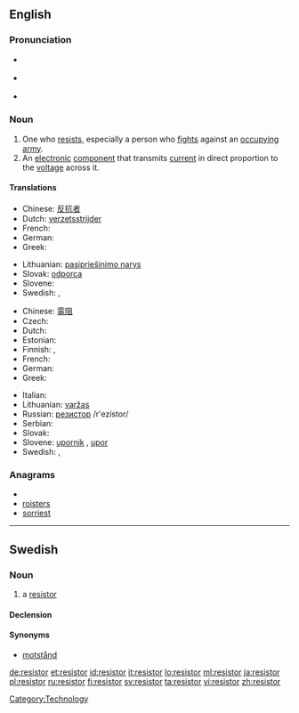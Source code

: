 ==English==

===Pronunciation===
* {{a|UK}} {{IPA|/rɪˈzɪstə/}}
* {{a|US}} {{IPA|/rɪˈzɪstɚ/}}
* {{rhymes|ɪstə(r)}}

===Noun===
{{en-noun}}

# One who [[resist]]s, especially a person who [[fight]]s against an [[occupy]]ing [[army]].
# An [[electronic]] [[component]] that transmits [[current]] in direct proportion to the [[voltage]] across it.

====Translations====
{{trans-top|One who resists, especially a person who fights against an occupying army}}
* Chinese: [[反抗]][[者]]
* Dutch: [[verzetsstrijder]] {{m}}
* French: {{t+|fr|résistant|m}}
* German: {{t+|de|Widerstandskämpfer|m}}
* Greek: {{t+|el|αντιστασιακός|m}}
{{trans-mid}}
* Lithuanian: [[pasipriešinimo narys]] {{m}}
* Slovak: [[odporca]] {{m}}
* Slovene: {{t+|sl|upornik|m}}
* Swedish: {{t|sv|motståndsman|c}}, {{t|sv|motståndskämpe|c}}
{{trans-bottom}}

{{trans-top|An electronic component that transmits current in direct proportion to the voltage across it}}
* Chinese: [[電阻]]
* Czech: {{t-|cs|odpor|m}}
* Dutch: {{t+|nl|weerstand|m}}
* Estonian: {{t|et|takisti}}
* Finnish: {{t+|fi|vastus}}, {{t+|fi|resistori}}
* French: {{t+|fr|résistance|f}}
* German: {{t+|de|Widerstand|m}}
* Greek: {{t+|el|αντίσταση|f}}
{{trans-mid}}
* Italian: {{t-|it|resistore|m}}
* Lithuanian: [[varžas]] {{f}}
* Russian: [[резистор]] /r'ezístor/ {{m}}
* Serbian: {{t-|sr|отпорник|m|tr=otpornik|sc=Cyrl}}
* Slovak: {{t-|sk|odpor|m}}
* Slovene: [[upornik]] {{m}}, [[upor]] {{m}}
* Swedish: {{t|sv|resistor|c}}, {{t|sv|motstånd|n}}
{{trans-bottom}}

===Anagrams===
* {{alphagram|eiorrsst}}
* [[roisters#English|roisters]]
* [[sorriest#English|sorriest]]

[[Category:Technology]]

----

==Swedish==
{{wikipedia|lang=sv}}

===Noun===
{{sv-noun|g=c}}

# {{electronics|lang=sv}} a [[#English|resistor]]

====Declension====
{{sv-noun-reg-r-c|3=resistore}}

====Synonyms====
* [[motstånd]]

[[de:resistor]]
[[et:resistor]]
[[id:resistor]]
[[it:resistor]]
[[lo:resistor]]
[[ml:resistor]]
[[ja:resistor]]
[[pl:resistor]]
[[ru:resistor]]
[[fi:resistor]]
[[sv:resistor]]
[[ta:resistor]]
[[vi:resistor]]
[[zh:resistor]]